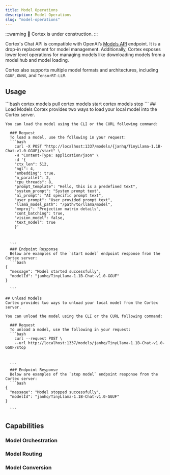 ```yaml
---
title: Model Operations
description: Model Operations
slug: "model-operations"
---
```



:::warning
🚧 Cortex is under construction.
:::

Cortex's Chat API is compatible with OpenAI’s [Models API](https://platform.openai.com/docs/api-reference/models) endpoint. It is a drop-in replacement for model management. Additionally, Cortex exposes lower level operations for managing models like downloading models from a model hub and model loading.

Cortex also supports multiple model formats and architectures, including `GGUF`, `ONNX`, and `TensorRT-LLM`.

## Usage

<Tabs>
  <TabItem  value="CLI" label="CLI" default>
    ```bash 
    cortex models pull <repo_name-or-filepath>
    cortex models start
    cortex models stop
    ```
  </TabItem>
  <TabItem value="Javascript" label="Javascript">
  </TabItem>
  <TabItem value="CURL" label="CURL">
  ## Load Models
    Cortex provides two ways to load your local model into the Cortex server.

    You can load the model using the CLI or the CURL following command:

      ### Request
      To load a model, use the following in your request:
      ```bash
        curl -X POST "http://localhost:1337/models/{janhq/TinyLlama-1.1B-Chat-v1.0-GGUF}/start" \
        -H "Content-Type: application/json" \
        -d '{
        "ctx_len": 512,
        "ngl": 4,
        "embedding": true,
        "n_parallel": 2,
        "cpu_threads": 8,
        "prompt_template": "Hello, this is a predefined text",
        "system_prompt": "System prompt text",
        "ai_prompt": "AI specific prompt text",
        "user_prompt": "User provided prompt text",
        "llama_model_path": "/path/to/llama/model",
        "mmproj": "Projection matrix details",
        "cont_batching": true,
        "vision_model": false,
        "text_model": true
        }'



      ```
      ### Endpoint Response
      Below are examples of the `start model` endpoint response from the Cortex server:
      ```bash
    {
      "message": "Model started successfully",
      "modelId": "janhq/TinyLlama-1.1B-Chat-v1.0-GGUF"
    }

      ```

    ## Unload Models
    Cortex provides two ways to unload your local model from the Cortex server.

    You can unload the model using the CLI or the CURL following command:

      ### Request
      To unload a model, use the following in your request:
      ```bash
        curl --request POST \
        --url http://localhost:1337/models/janhq/TinyLlama-1.1B-Chat-v1.0-GGUF/stop



      ```
      ### Endpoint Response
      Below are examples of the `stop model` endpoint response from the Cortex server:
      ```bash
    {
      "message": "Model stopped successfully",
      "modelId": "janhq/TinyLlama-1.1B-Chat-v1.0-GGUF"
    }

      ```
  </TabItem>
</Tabs>

## Capabilities

### Model Orchestration

### Model Routing

### Model Conversion